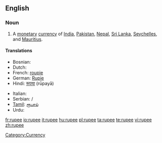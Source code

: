==English==

===Noun===
{{wikipedia}}
{{en-noun}}

# A [[monetary]] [[currency]] of [[India]], [[Pakistan]], [[Nepal]], [[Sri Lanka]], [[Seychelles]], and [[Mauritius]].

====Translations====
{{trans-top|monetary currency}}
* Bosnian: {{t-|bs|rupija|f}}
* Dutch: {{t|nl|roepie|m}}
* French: [[roupie]] {{f}}
* German: [[Rupie]] {{f}}
* Hindi: [[रूपया]] (rūpayā)
{{trans-mid}}
* Italian: {{t-|it|rupia|f}}
* Serbian: {{t-|sr|рупија|sc=Cyrl}}/{{t-|sr|rupija|f}}
* [[Tamil]]: [[ரூபாய்]]
* Urdu: {{ur-Arab|[[روپیہ]]}}

[[Category:Currency]]

[[fr:rupee]]
[[io:rupee]]
[[it:rupee]]
[[hu:rupee]]
[[pl:rupee]]
[[ta:rupee]]
[[te:rupee]]
[[vi:rupee]]
[[zh:rupee]]